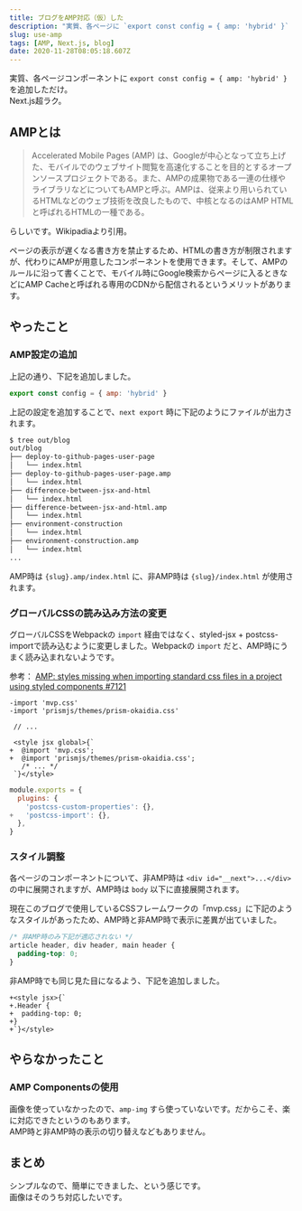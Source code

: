 ```yaml
---
title: ブログをAMP対応（仮）した
description: "実質、各ページに `export const config = { amp: 'hybrid' }` を追加しただけ。next.js超ラク。"
slug: use-amp
tags: [AMP, Next.js, blog]
date: 2020-11-28T08:05:18.607Z
---
```


実質、各ページコンポーネントに `export const config = { amp: 'hybrid' }` を追加しただけ。  
Next.js超ラク。


## AMPとは

> Accelerated Mobile Pages (AMP) は、Googleが中心となって立ち上げた、モバイルでのウェブサイト閲覧を高速化することを目的とするオープンソースプロジェクトである。また、AMPの成果物である一連の仕様やライブラリなどについてもAMPと呼ぶ。AMPは、従来より用いられているHTMLなどのウェブ技術を改良したもので、中核となるのはAMP HTMLと呼ばれるHTMLの一種である。

らしいです。Wikipadiaより引用。

ページの表示が遅くなる書き方を禁止するため、HTMLの書き方が制限されますが、代わりにAMPが用意したコンポーネントを使用できます。そして、AMPのルールに沿って書くことで、モバイル時にGoogle検索からページに入るときなどにAMP Cacheと呼ばれる専用のCDNから配信されるというメリットがあります。


## やったこと

### AMP設定の追加

上記の通り、下記を追加しました。

```js
export const config = { amp: 'hybrid' }
```

上記の設定を追加することで、`next export` 時に下記のようにファイルが出力されます。

```bash
$ tree out/blog
out/blog
├── deploy-to-github-pages-user-page
│   └── index.html
├── deploy-to-github-pages-user-page.amp
│   └── index.html
├── difference-between-jsx-and-html
│   └── index.html
├── difference-between-jsx-and-html.amp
│   └── index.html
├── environment-construction
│   └── index.html
├── environment-construction.amp
│   └── index.html
...
```

AMP時は `{slug}.amp/index.html` に、非AMP時は `{slug}/index.html` が使用されます。


### グローバルCSSの読み込み方法の変更

グローバルCSSをWebpackの `import` 経由ではなく、styled-jsx + postcss-importで読み込むように変更しました。Webpackの `import` だと、AMP時にうまく読み込まれないようです。

参考： [AMP: styles missing when importing standard css files in a project using styled components #7121](https://github.com/vercel/next.js/issues/7121)

```diff:src/pages/_app.tsx
-import 'mvp.css'
-import 'prismjs/themes/prism-okaidia.css'

 // ...

 <style jsx global>{`
+  @import 'mvp.css';
+  @import 'prismjs/themes/prism-okaidia.css';
   /* ... */
 `}</style>
```

```diff:postcss.config.js
module.exports = {
  plugins: {
    'postcss-custom-properties': {},
+   'postcss-import': {},
  },
}
```


### スタイル調整

各ページのコンポーネントについて、非AMP時は `<div id="__next">...</div>` の中に展開されますが、AMP時は `body` 以下に直接展開されます。

現在このブログで使用しているCSSフレームワークの「mvp.css」に下記のようなスタイルがあったため、AMP時と非AMP時で表示に差異が出ていました。

```css:mvp.css
/* 非AMP時のみ下記が適応されない */
article header, div header, main header {
  padding-top: 0;
}
```

非AMP時でも同じ見た目になるよう、下記を追加しました。

```diff:src/components/organisms/Header.tsx
+<style jsx>{`
+.Header {
+  padding-top: 0;
+}
+`}</style>
```


## やらなかったこと

### AMP Componentsの使用

画像を使っていなかったので、`amp-img` すら使っていないです。だからこそ、楽に対応できたというのもあります。  
AMP時と非AMP時の表示の切り替えなどもありません。


## まとめ
シンプルなので、簡単にできました、という感じです。  
画像はそのうち対応したいです。
